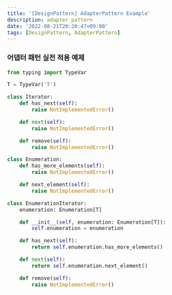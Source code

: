 ```yaml
---
title: '[DesignPattern] AdapterPattern Example'
description: adapter pattern
date: '2022-08-21T20:20:47+09:00'
tags: [DesignPattern, AdapterPattern]
---
```


### 어댑터 패턴 실전 적용 예제

```python
from typing import TypeVar

T = TypeVar('T')

class Iterator:
    def has_next(self):
        raise NotImplementedError()

    def next(self):
        raise NotImplementedError()

    def remove(self):
        raise NotImplementedError()

class Enumeration:
    def has_more_elements(self):
        raise NotImplementedError()

    def next_element(self):
        raise NotImplementedError()

class EnumerationIterator:
    enumeration: Enumeration[T]

    def __init__(self, enumeration: Enumeration[T]):
        self.enumeration = enumeration

    def has_next(self):
        return self.enumeration.has_more_elements()

    def next(self):
        return self.enumeration.next_element()

    def remove(self):
        raise NotImplementedError()
```
